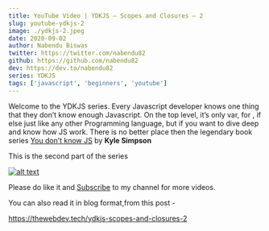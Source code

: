 ```yaml
---
title: YouTube Video | YDKJS — Scopes and Closures — 2
slug: youtube-ydkjs-2
image: ./ydkjs-2.jpeg
date: 2020-09-02
author: Nabendu Biswas
twitter: https://twitter.com/nabendu82
github: https://github.com/nabendu82
dev: https://dev.to/nabendu82
series: YDKJS
tags: ['javascript', 'beginners', 'youtube']
---
```


Welcome to the YDKJS series. Every Javascript developer knows one thing that they don’t know enough Javascript. On the top level, it’s only var, for , if else just like any other Programming language, but if you want to dive deep and know how JS work. There is no better place then the legendary book series [You don’t know JS](https://maximdenisov.gitbooks.io/you-don-t-know-js/content/) by **Kyle Simpson**

This is the second part of the series

<div className={styles.image__small}>

[![alt text](https://res.cloudinary.com/dxkxvfo2o/image/upload/v1598988894/ydkjs-sandc_whhv2k.png)](https://youtu.be/11fvQ2EV4RI "YouTube YDKJS")

</div>

Please do like it and [Subscribe](https://www.youtube.com/channel/UCRf7mazcufqZxd2pR3oQJuQ?sub_confirmation=1) to my channel for more videos.

You can also read it in blog format,from this post -

https://thewebdev.tech/ydkjs-scopes-and-closures-2

